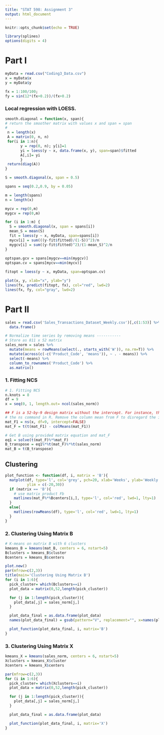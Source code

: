```yaml
---
title: "STAT 598: Assignment 3"
output: html_document
---
```


```r
knitr::opts_chunk$set(echo = TRUE)
```

```r
library(splines)
options(digits = 4)
```

# Part I

```r
myData = read.csv("Coding3_Data.csv")
x = myData$x
y = myData$y

fx = 1:100/100;
fy = sin(12*(fx+0.2))/(fx+0.2)

```


### Local regression with LOESS.

```r
smooth.diagonal = function(x, span){
# return the smoother matrix with values x and span = span
# 
 n = length(x)
 A = matrix(0, n, n)
 for(i in 1:n){
       y = rep(0, n); y[i]=1
       yi = loess(y ~ x, data.frame(x, y), span=span)$fitted
       A[,i]= yi
       }
 return(diag(A))
}

S = smooth.diagonal(x, span = 0.5)


```


```r
spans = seq(0.2,0.9, by = 0.05)

m = length(spans)
n = length(x)

mycv = rep(0,m)
mygcv = rep(0,m)

for (i in 1:m) {
  S = smooth.diagonal(x, span = spans[i])
  mean_S = mean(S)
  fit = loess(y ~ x, myData, span=spans[i])
  mycv[i] = sum(((y-fit$fitted)/(1-S))^2)/n
  mygcv[i] = sum((y-fit$fitted)^2)/(1-mean_S)^2/n
}
  
optspan.gcv = spans[mygcv==min(mygcv)]
optspan.cv = spans[mycv==min(mycv)]

fitopt = loess(y ~ x, myData, span=optspan.cv)

```



```r

plot(x, y, xlab="x", ylab="y")
lines(fx, predict(fitopt, fx), col="red", lwd=2)
lines(fx, fy, col="gray", lwd=2)  

```

# Part II
```r
sales = read.csv('Sales_Transactions_Dataset_Weekly.csv')[,c(1:53)] %>% 
  data.frame()

# Normalize time series by removing means -----------
# Store as 811 x 52 matrix
sales_norm = sales %>% 
  mutate(means = rowMeans(select(., starts_with('W')), na.rm=T)) %>% 
  mutate(across(c(-c('Product_Code', 'means')), ~ . - means)) %>% 
  select(-means) %>% 
  column_to_rownames('Product_Code') %>% 
  as.matrix()  
```

### 1. Fitting NCS

```r
# 1. Fitting NCS 
n.knots = 8
df = 9
x = seq(0, 1, length.out= ncol(sales_norm))

## F is a 52-by-9 design matrix without the intercept. For instance, this can be obtained using
# the ns command in R. Remove the column mean from F to disregard the intercept.
mat_F1 = ns(x, df=9, intercept=FALSE)
mat_F = t(t(mat_F1) - colMeans(mat_F1)) 

# Get B using provided matrix equation and mat_F
eq1 = solve(t(mat_F)%*%mat_F)
B_transpose = eq1%*%t(mat_F)%*%t(sales_norm)
mat_B = t(B_transpose)
```

## Clustering
```r
plot_function <- function(df, i, matrix = 'B'){
  matplot(df, type='l', col='grey', pch=20, xlab='Weeks', ylab='Weekly Sales',
          ylim = c(-20,30))
  if (matrix == 'B'){
    # use matrix product Fb
    matlines(mat_F%*%Bcenters[i,], type='l', col='red', lwd=1, lty=1) 
  }
  else{
    matlines(rowMeans(df), type='l', col='red', lwd=1, lty=1) 
  }
}
```

### 2. Clustering Using Matrix B 

```r
# K-means on matrix B with 6 clusters
kmeans_B = kmeans(mat_B, centers = 6, nstart=5)
Bclusters = kmeans_B$cluster
Bcenters = kmeans_B$centers
```

```r
plot.new()
par(mfrow=c(2,3))
title(main='Clustering Using Matrix B')
for (i in 1:6){
  pick_cluster= which(Bclusters==i)
  plot_data = matrix(0,52,length(pick_cluster))

  for (j in 1:length(pick_cluster)){
    plot_data[,j] = sales_norm[j,]
  }

  plot_data_final = as.data.frame(plot_data) 
  names(plot_data_final) = gsub(pattern="V", replacement="", x=names(plot_data_final))

  plot_function(plot_data_final, i, matrix='B')
}
```

### 3. Clustering Using Matrix X
```r
kmeans_X = kmeans(sales_norm, centers = 6, nstart=5)
Xclusters = kmeans_X$cluster
Xcenters = kmeans_X$centers
```

```r
par(mfrow=c(2,3))
for (i in 1:6){
  pick_cluster= which(Xclusters==i)
  plot_data = matrix(0,52,length(pick_cluster))

  for (j in 1:length(pick_cluster)){
    plot_data[,j] = sales_norm[j,]
  }

  plot_data_final = as.data.frame(plot_data)

  plot_function(plot_data_final, i, matrix='X')
}
```
